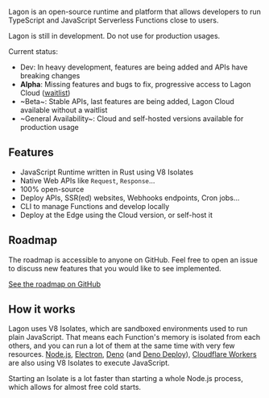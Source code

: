 
Lagon is an open-source runtime and platform that allows developers to run TypeScript and JavaScript Serverless Functions close to users.

<Callout type="warning">Lagon is still in development. Do not use for production usages.</Callout>

Current status:

- Dev: In heavy development, features are being added and APIs have breaking changes
- **Alpha**: Missing features and bugs to fix, progressive access to Lagon Cloud ([waitlist](https://tally.so/r/n9q1Rp))
- ~Beta~: Stable APIs, last features are being added, Lagon Cloud available without a waitlist
- ~General Availability~: Cloud and self-hosted versions available for production usage

## Features

- JavaScript Runtime written in Rust using V8 Isolates
- Native Web APIs like `Request`, `Response`...
- 100% open-source
- Deploy APIs, SSR(ed) websites, Webhooks endpoints, Cron jobs...
- CLI to manage Functions and develop locally
- Deploy at the Edge using the Cloud version, or self-host it

## Roadmap

The roadmap is accessible to anyone on GitHub. Feel free to open an issue to discuss new features that you would like to see implemented.

[See the roadmap on GitHub](https://github.com/orgs/lagonapp/projects/1)

## How it works

Lagon uses V8 Isolates, which are sandboxed environments used to run plain JavaScript. That means each Function's memory is isolated from each others, and you can run a lot of them at the same time with very few resources. [Node.js](https://nodejs.org/), [Electron](https://www.electronjs.org/), [Deno](https://deno.land/) (and [Deno Deploy](https://deno.com/deploy)), [Cloudflare Workers](https://workers.cloudflare.com/) are also using V8 Isolates to execute JavaScript.

Starting an Isolate is a lot faster than starting a whole Node.js process, which allows for almost free cold starts.
